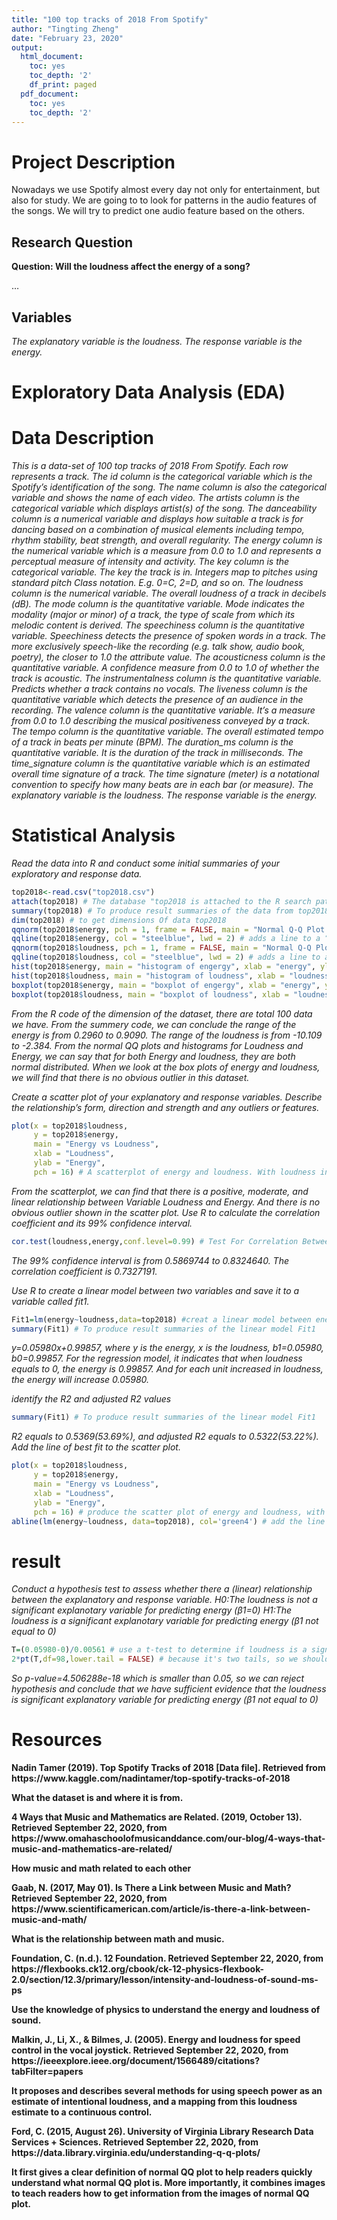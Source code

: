 ```yaml
---
title: "100 top tracks of 2018 From Spotify"
author: "Tingting Zheng"
date: "February 23, 2020"
output:
  html_document:
    toc: yes
    toc_depth: '2'
    df_print: paged
  pdf_document:
    toc: yes
    toc_depth: '2'
---
```



# Project Description

Nowadays we use Spotify almost every day not only for entertainment, but also for study. We are going to to look for patterns in the audio features of the songs. We will try to predict one audio feature based on the others. 


## Research Question


**Question: Will the loudness affect the energy of a song?**

...


## Variables

*The explanatory variable is the loudness. The response variable is the energy.*



# Exploratory Data Analysis (EDA)

# Data Description

*This is a data-set of 100 top tracks of 2018 From Spotify. Each row represents a track. The id column is the categorical variable which is the Spotify’s identification of the song. The name column is also the categorical variable and shows the name of each video. The artists column is the categorical variable which displays artist(s) of the song. The danceability column is a numerical variable and displays how suitable a track is for dancing based on a combination of musical elements including tempo, rhythm stability, beat strength, and overall regularity. The energy column is the numerical variable which is a measure from 0.0 to 1.0 and represents a perceptual measure of intensity and activity. The key column is the categorical variable. The key the track is in. Integers map to pitches using standard pitch Class notation. E.g. 0=C, 2=D, and so on. The loudness column is the numerical variable. The overall loudness of a track in decibels (dB). The mode column is the quantitative variable. Mode indicates the modality (major or minor) of a track, the type of scale from which its melodic content is derived. The speechiness column is the quantitative variable. Speechiness detects the presence of spoken words in a track. The more exclusively speech-like the recording (e.g. talk show, audio book, poetry), the closer to 1.0 the attribute value. The acousticness column is the quantitative variable. A confidence measure from 0.0 to 1.0 of whether the track is acoustic. The instrumentalness column is the quantitative variable. Predicts whether a track contains no vocals. The liveness column is the quantitative variable which detects the presence of an audience in the recording. The valence column is the quantitative variable. It’s a measure from 0.0 to 1.0 describing the musical positiveness conveyed by a track. The tempo column is the quantitative variable. The overall estimated tempo of a track in beats per minute (BPM). The duration_ms column is the quantitative variable. It is the duration of the track in milliseconds. The time_signature column is the quantitative variable which is an estimated overall time signature of a track. The time signature (meter) is a notational convention to specify how many beats are in each bar (or measure). The explanatory variable is the loudness. The response variable is the energy.*



# Statistical Analysis 

*Read the data into R and conduct some initial summaries of your exploratory and response data.*
```r
top2018<-read.csv("top2018.csv")
attach(top2018) # The database "top2018 is attached to the R search path
summary(top2018) # To produce result summaries of the data from top2018.
dim(top2018) # to get dimensions Of data top2018
qqnorm(top2018$energy, pch = 1, frame = FALSE, main = "Normal Q-Q Plot for Energy") # produces a normal QQ plot of the value energy
qqline(top2018$energy, col = "steelblue", lwd = 2) # adds a line to a “theoretical”, by default normal, quantile-quantile plot
qqnorm(top2018$loudness, pch = 1, frame = FALSE, main = "Normal Q-Q Plot for Loudness") # produces a normal QQ plot of the value loudness
qqline(top2018$loudness, col = "steelblue", lwd = 2) # adds a line to a “theoretical”, by default normal, quantile-quantile plot
hist(top2018$energy, main = "histogram of engergy", xlab = "energy", ylab = "frequency") # produce a histogram of energy
hist(top2018$loudness, main = "histogram of loudness", xlab = "loudness", ylab = "dB") # produce a histogram of loudness
boxplot(top2018$energy, main = "boxplot of engergy", xlab = "energy", ylab = "frequency") # produce a boxplot of engergy
boxplot(top2018$loudness, main = "boxplot of loudness", xlab = "loudness", ylab = "dB") # produce a boxplot of loudness
```
*From the R code of the dimension of the dataset, there are total 100 data we have.*
*From the summery code, we can conclude the range of the energy is from 0.2960 to 0.9090. The range of the loudness is from -10.109 to -2.384.*
*From the normal QQ plots and histograms for Loudness and Energy, we can say that for both Energy and loudness, they are both normal distributed.*
*When we look at the box plots of energy and loudness, we will find that there is no obvious outlier in this dataset.*

*Create a scatter plot of your explanatory and response variables. Describe the relationship’s form, direction and strength and any outliers or features.*
```r
plot(x = top2018$loudness, 
     y = top2018$energy, 
     main = "Energy vs Loudness",
     xlab = "Loudness", 
     ylab = "Energy",  
     pch = 16) # A scatterplot of energy and loudness. With loudness in the x-axis, energy in the y-axis.

```
*From the scatterplot, we can find that there is a positive, moderate, and linear relationship between Variable Loudness and Energy. And there is no obvious outlier shown in the scatter plot.*
*Use R to calculate the correlation coefficient and its 99% confidence interval.*
```r
cor.test(loudness,energy,conf.level=0.99) # Test For Correlation Between loudness and energy and it's 99% confidence interval
```
*The 99% confidence interval is from 0.5869744 to 0.8324640. The correlation coefficient is 0.7327191.*

*Use R to create a linear model between two variables and save it to a variable called fit1.*
```r
Fit1=lm(energy~loudness,data=top2018) #creat a linear model between energy and loudness
summary(Fit1) # To produce result summaries of the linear model Fit1
```
*y=0.05980x+0.99857, where y is the energy, x is the loudness, b1=0.05980, b0=0.99857.*
*For the regression model, it indicates that when loudness equals to 0, the energy is 0.99857. And for each unit increased in loudness, the energy will increase 0.05980.*

*identify the R2 and adjusted R2 values*
```r
summary(Fit1) # To produce result summaries of the linear model Fit1
```
*R2 equals to 0.5369(53.69%), and adjusted R2 equals to 0.5322(53.22%).*
*Add the line of best fit to the scatter plot.*
```r
plot(x = top2018$loudness, 
     y = top2018$energy,  
     main = "Energy vs Loudness",
     xlab = "Loudness", 
     ylab = "Energy", 
     pch = 16) # produce the scatter plot of energy and loudness, with loudness in the x-axis, energy in the y-axis
abline(lm(energy~loudness, data=top2018), col='green4') # add the line of the best fit into the scatter plot
```


# result
*Conduct a hypothesis test to assess whether there a (linear) relationship between the explanatory and response variable.*
*H0:The loudness is not a significant explanotary variable for predicting energy (β1=0)*
*H1:The loudness is a significant explanotary variable for predicting energy (β1 not equal to 0)*
```r
T=(0.05980-0)/0.00561 # use a t-test to determine if loudness is a significant explanotary variable for energy
2*pt(T,df=98,lower.tail = FALSE) # because it's two tails, so we should times two to get the p-value
```
*So p-value=4.506288e-18 which is smaller than 0.05, so we can reject hypothesis and conclude that we have sufficient evidence that the loudness is significant explanatory variable for predicting energy (β1 not equal to 0)*



# Resources 

**Nadin Tamer (2019). Top Spotify Tracks of 2018 [Data file]. Retrieved from https://www.kaggle.com/nadintamer/top-spotify-tracks-of-2018**

**What the dataset is and where it is from.**

**4 Ways that Music and Mathematics are Related. (2019, October 13). Retrieved September 22, 2020, from https://www.omahaschoolofmusicanddance.com/our-blog/4-ways-that-music-and-mathematics-are-related/**

**How music and math related to each other**

**Gaab, N. (2017, May 01). Is There a Link between Music and Math? Retrieved September 22, 2020, from https://www.scientificamerican.com/article/is-there-a-link-between-music-and-math/**

**What is the relationship between math and music.**

**Foundation, C. (n.d.). 12 Foundation. Retrieved September 22, 2020, from https://flexbooks.ck12.org/cbook/ck-12-physics-flexbook-2.0/section/12.3/primary/lesson/intensity-and-loudness-of-sound-ms-ps**

**Use the knowledge of physics to understand the energy and loudness of sound.**

**Malkin, J., Li, X., & Bilmes, J. (2005). Energy and loudness for speed control in the vocal joystick. Retrieved September 22, 2020, from https://ieeexplore.ieee.org/document/1566489/citations?tabFilter=papers**

**It proposes and describes several methods for using speech power as an estimate of intentional loudness, and a mapping from this loudness estimate to a continuous control.**

**Ford, C. (2015, August 26). University of Virginia Library Research Data Services + Sciences. Retrieved September 22, 2020, from https://data.library.virginia.edu/understanding-q-q-plots/**

**It first gives a clear definition of normal QQ plot to help readers quickly understand what normal QQ plot is. More importantly, it combines images to teach readers how to get information from the images of normal QQ plot.**